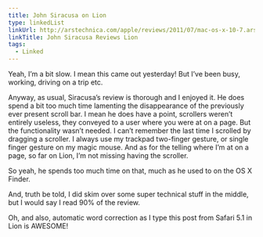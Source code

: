 ```yaml
---
title: John Siracusa on Lion
type: linkedList
linkUrl: http://arstechnica.com/apple/reviews/2011/07/mac-os-x-10-7.ars/1
linkTitle: John Siracusa Reviews Lion
tags:
  - Linked
---
```


Yeah, I’m a bit slow. I mean this came out yesterday! But I’ve been busy, working, driving on a trip etc.

Anyway, as usual, Siracusa’s review is thorough and I enjoyed it. He does spend a bit too much time lamenting the disappearance of the previously ever present scroll bar. I mean he does have a point, scrollers weren’t entirely useless, they conveyed to a user where you were at on a page. But the functionality wasn’t needed. I can’t remember the last time I scrolled by dragging a scroller. I always use my trackpad two-finger gesture, or single finger gesture on my magic mouse. And as for the telling where I’m at on a page, so far on Lion, I’m not missing having the scroller.

So yeah, he spends too much time on that, much as he used to on the OS X Finder.

And, truth be told, I did skim over some super technical stuff in the middle, but I would say I read 90% of the review.

Oh, and also, automatic word correction as I type this post from Safari 5.1 in Lion is AWESOME!
